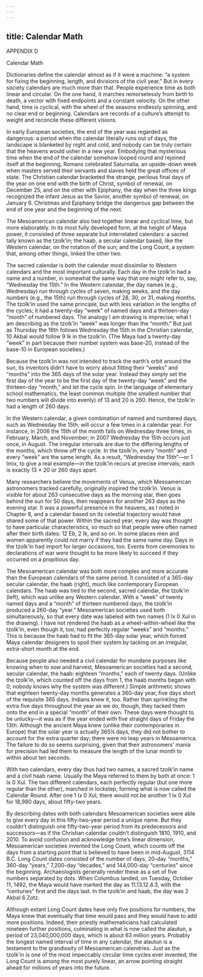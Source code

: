 ```yaml
---
---
---
```

title: Calendar Math
---

APPENDIX D

Calendar Math

Dictionaries define the calendar almost as if it were a machine: “a system for fixing the beginning, length, and divisions of the civil year.” But in every society calendars are much more than that. People experience time as both linear and circular. On the one hand, it marches remorselessly from birth to death, a vector with fixed endpoints and a constant velocity. On the other hand, time is cyclical, with the wheel of the seasons endlessly spinning, and no clear end or beginning. Calendars are records of a culture’s attempt to weight and reconcile these different visions.

In early European societies, the end of the year was regarded as dangerous: a period when the calendar literally runs out of days, the landscape is blanketed by night and cold, and nobody can be truly certain that the heavens would usher in a new year. Embodying that mysterious time when the end of the calendar somehow looped round and rejoined itself at the beginning, Romans celebrated Saturnalia, an upside-down week when masters served their servants and slaves held the great offices of state. The Christian calendar bracketed the strange, perilous final days of the year on one end with the birth of Christ, symbol of renewal, on December 25, and on the other with Epiphany, the day when the three kings recognized the infant Jesus as the Savior, another symbol of renewal, on January 6. Christmas and Epiphany bridge the dangerous gap between the end of one year and the beginning of the next.

The Mesoamerican calendar also tied together linear and cyclical time, but more elaborately. In its most fully developed form, at the height of Maya power, it consisted of three separate but interrelated calendars: a sacred tally known as the tzolk’in; the haab, a secular calendar based, like the Western calendar, on the rotation of the sun; and the Long Count, a system that, among other things, linked the other two.

The sacred calendar is both the calendar most dissimilar to Western calendars and the most important culturally. Each day in the tzolk’in had a name and a number, in somewhat the same way that one might refer to, say, “Wednesday the 15th.” In the Western calendar, the day names (e.g., Wednesday) run through cycles of seven, making weeks, and the day numbers (e.g., the 15th) run through cycles of 28, 30, or 31, making months. The tzolk’in used the same principle, but with less variation in the lengths of the cycles; it had a twenty-day “week” of named days and a thirteen-day “month” of numbered days. The analogy I am drawing is imprecise; what I am describing as the tzolk’in “week” was longer than the “month.” But just as Thursday the 16th follows Wednesday the 15th in the Christian calendar, 10 Akbal would follow 9 Ik in the tzolk’in. (The Maya had a twenty-day “week” in part because their number system was base-20, instead of the base-10 in European societies.)

Because the tzolk’in was not intended to track the earth’s orbit around the sun, its inventors didn’t have to worry about fitting their “weeks” and “months” into the 365 days of the solar year. Instead they simply set the first day of the year to be the first day of the twenty-day “week” and the thirteen-day “month,” and let the cycle spin. In the language of elementary school mathematics, the least common multiple (the smallest number that two numbers will divide into evenly) of 13 and 20 is 260. Hence, the tzolk’in had a length of 260 days.

In the Western calendar, a given combination of named and numbered days, such as Wednesday the 15th, will occur a few times in a calendar year. For instance, in 2006 the 15th of the month falls on Wednesday three times, in February, March, and November; in 2007 Wednesday the 15th occurs just once, in August. The irregular intervals are due to the differing lengths of the months, which throw off the cycle. In the tzolk’in, every “month” and every “week” are the same length. As a result, “Wednesday the 15th”—or 1 Imix, to give a real example—in the tzolk’in recurs at precise intervals; each is exactly 13 × 20 or 260 days apart.

Many researchers believe the movements of Venus, which Mesoamerican astronomers tracked carefully, originally inspired the tzolk’in. Venus is visible for about 263 consecutive days as the morning star, then goes behind the sun for 50 days, then reappears for another 263 days as the evening star. It was a powerful presence in the heavens, as I noted in Chapter 8, and a calendar based on its celestial trajectory would have shared some of that power. Within the sacred year, every day was thought to have particular characteristics, so much so that people were often named after their birth dates: 12 Eb, 2 Ik, and so on. In some places men and women apparently could not marry if they had the same name day. Days in the tzolk’in had import for larger occasions, too. Events from ceremonies to declarations of war were thought to be more likely to succeed if they occurred on a propitious day.

The Mesoamerican calendar was both more complex and more accurate than the European calendars of the same period. It consisted of a 365-day secular calendar, the haab (right), much like contemporary European calendars. The haab was tied to the second, sacred calendar, the tzolk’in (left), which was unlike any Western calendar. With a “week” of twenty named days and a “month” of thirteen numbered days, the tzolk’in produced a 260-day “year.” Mesoamerican societies used both simultaneously, so that every date was labeled with two names (1 Ix 0 Xul in the drawing). I have not rendered the haab as a wheel-within-wheel like the tzolk’in, even though it, too, had perfectly regular “weeks” and “months.” This is because the haab had to fit the 365-day solar year, which forced Maya calendar designers to spoil their system by tacking on an irregular, extra-short month at the end.

Because people also needed a civil calendar for mundane purposes like knowing when to sow and harvest, Mesoamerican societies had a second, secular calendar, the haab: eighteen “months,” each of twenty days. (Unlike the tzolk’in, which counted off the days from 1, the haab months began with 0; nobody knows why the system was different.) Simple arithmetic shows that eighteen twenty-day months generates a 360-day year, five days short of the requisite 365 days. Indians knew it, too. Rather than sprinkling the extra five days throughout the year as we do, though, they tacked them onto the end in a special “month” of their own. These days were thought to be unlucky—it was as if the year ended with five straight days of Friday the 13th. Although the ancient Maya knew (unlike their contemporaries in Europe) that the solar year is actually 365¼ days, they did not bother to account for the extra quarter day; there were no leap years in Mesoamerica. The failure to do so seems surprising, given that their astronomers’ mania for precision had led them to measure the length of the lunar month to within about ten seconds.

With two calendars, every day thus had two names, a sacred tzolk’in name and a civil haab name. Usually the Maya referred to them by both at once: 1 Ix 0 Xul. The two different calendars, each perfectly regular (but one more regular than the other), marched in lockstep, forming what is now called the Calendar Round. After one 1 Ix 0 Xul, there would not be another 1 Ix 0 Xul for 18,980 days, about fifty-two years.

By describing dates with both calendars Mesoamerican societies were able to give every day in this fifty-two-year period a unique name. But they couldn’t distinguish one fifty-two-year period from its predecessors and successors—as if the Christian calendar couldn’t distinguish 1810, 1910, and 2010. To avoid confusion and acknowledge time’s linear dimension, Mesoamerican societies invented the Long Count, which counts off the days from a starting point that is believed to have been in mid-August, 3114 B.C. Long Count dates consisted of the number of days, 20-day “months,” 360-day “years,” 7,200-day “decades,” and 144,000-day “centuries” since the beginning. Archaeologists generally render these as a set of five numbers separated by dots. When Columbus landed, on Tuesday, October 11, 1492, the Maya would have marked the day as 11.13.12.4.3, with the “centuries” first and the days last. In the tzolk’in and haab, the day was 2 Akbal 6 Zotz.

Although extant Long Count dates have only five positions for numbers, the Maya knew that eventually that time would pass and they would have to add more positions. Indeed, their priestly mathematicians had calculated nineteen further positions, culminating in what is now called the alautun, a period of 23,040,000,000 days, which is about 63 million years. Probably the longest named interval of time in any calendar, the alautun is a testament to the grandiosity of Mesoamerican calendries. Just as the tzolk’in is one of the most impeccably circular time cycles ever invented, the Long Count is among the most purely linear, an arrow pointing straight ahead for millions of years into the future.
